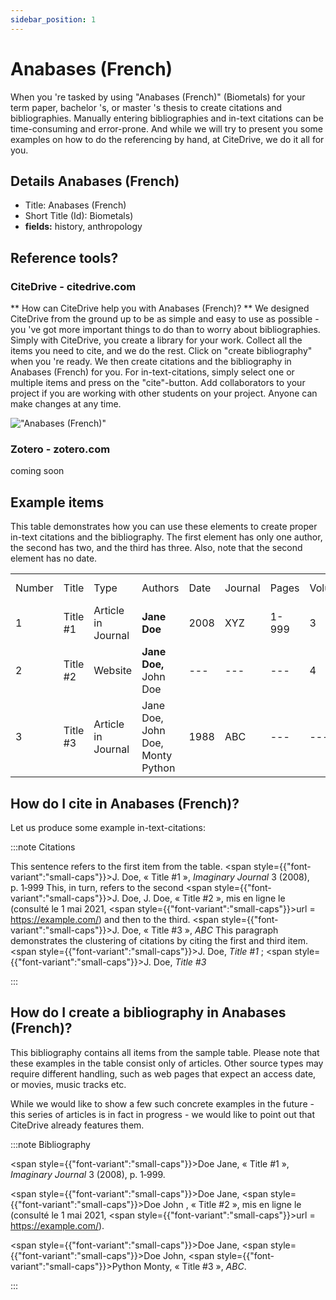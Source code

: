```yaml
---
sidebar_position: 1
---
```


# Anabases (French)

When you 're tasked by using "Anabases (French)" (Biometals) for your term paper, bachelor 's, or master 's thesis to create citations and bibliographies.
Manually entering bibliographies and in-text citations can be time-consuming and error-prone. And while we will try to present you some examples on how to do the referencing by hand, at CiteDrive, we do it all for you.

## Details  Anabases (French)
* Title: Anabases (French)
* Short Title (Id): Biometals)
* **fields:** history, anthropology

## Reference tools?
### CiteDrive - citedrive.com
** How can CiteDrive help you with Anabases (French)? **
We designed CiteDrive from the ground up to be as simple and easy to use as possible - you 've got more important things to do than to worry about bibliographies. Simply with CiteDrive, you create a library for your work. Collect all the items you need to cite, and we do the rest. Click on "create bibliography" when you 're ready. We then create citations and the bibliography in Anabases (French) for you. For in-text-citations, simply select one or multiple items and press on the "cite"-button. Add collaborators to your project if you are working with other students on your project. Anyone can make changes at any time.


!["Anabases (French)"](images/anabases-french.svg "Choose Anabases (French) in the CiteDrive App")

### Zotero - zotero.com

coming soon

## Example items

This table demonstrates how you can use these elements to create proper in-text citations and the bibliography. The first element has only one author, the second has two, and the third has three. Also, note that the second element has no date.


<table>
  <tr>
   <td>Number
   </td>
   <td>Title
   </td>
   <td>Type
   </td>
   <td>Authors
   </td>
   <td>Date
   </td>
   <td>Journal
   </td>
   <td>Pages
   </td>
   <td>Volume
   </td>
   <td>Issue
   </td>
   <td>Access Date
   </td>
  </tr>
  <tr>
   <td>1
   </td>
   <td>Title #1
   </td>
   <td>Article in Journal
   </td>
   <td><strong>Jane Doe</strong>
   </td>
   <td>2008
   </td>
   <td>XYZ
   </td>
   <td>1-999
   </td>
   <td>3
   </td>
   <td>2
   </td>
   <td>--
   </td>
  </tr>
  <tr>
   <td>
2
   </td>
   <td>Title #2
   </td>
   <td>Website
   </td>
   <td><strong>Jane Doe, </strong>John Doe
   </td>
   <td>---
   </td>
   <td>---
   </td>
   <td>---
   </td>
   <td>4
   </td>
   <td>---
   </td>
   <td>2020-05-01
   </td>
  </tr>
  <tr>
   <td>3
   </td>
   <td>Title #3
   </td>
   <td>Article in Journal
   </td>
   <td>Jane Doe, John Doe, Monty Python
   </td>
   <td>1988
   </td>
   <td>ABC
   </td>
   <td>---
   </td>
   <td>---
   </td>
   <td>16
   </td>
   <td>---
   </td>
  </tr>
</table>



## How do I cite in  Anabases (French)?

Let us produce some example in-text-citations:

:::note Citations


This sentence refers to the first item from the table. <span style={{"font-variant":"small-caps"}}>J. Doe</span>, « Title #1 », <i>Imaginary Journal</i> 3 (2008), p. 1‑999 This, in turn, refers to the second <span style={{"font-variant":"small-caps"}}>J. Doe, J. Doe</span>, « Title #2 », mis en ligne le  (consulté le 1 mai 2021, <span style={{"font-variant":"small-caps"}}>url =</span> https://example.com/)
and then to the third.  <span style={{"font-variant":"small-caps"}}>J. Doe</span>, « Title #3 », <i>ABC</i>
This paragraph demonstrates the clustering of citations by citing the first and third item. <span style={{"font-variant":"small-caps"}}>J. Doe</span>, <i>Title #1</i> ; <span style={{"font-variant":"small-caps"}}>J. Doe</span>, <i>Title #3</i>

:::

## How do I create a bibliography in Anabases (French)?

This bibliography contains all items from the sample table. Please note that these examples in the table consist only of articles. Other source types may require different handling, such as web pages that expect an access date, or movies, music tracks etc.

While we would like to show a few such concrete examples in the future - this series of articles is in fact in progress - we would like to point out that CiteDrive already features them.

:::note Bibliography

<span style={{"font-variant":"small-caps"}}>Doe</span> Jane, « Title #1 », <i>Imaginary Journal</i> 3 (2008), p. 1‑999.

<span style={{"font-variant":"small-caps"}}>Doe</span> Jane, <span style={{"font-variant":"small-caps"}}>Doe</span> John , « Title #2 », mis en ligne le  (consulté le 1 mai 2021, <span style={{"font-variant":"small-caps"}}>url =</span> https://example.com/).

<span style={{"font-variant":"small-caps"}}>Doe</span> Jane, <span style={{"font-variant":"small-caps"}}>Doe</span> John, <span style={{"font-variant":"small-caps"}}>Python</span> Monty, « Title #3 », <i>ABC</i>.



:::


        